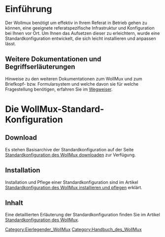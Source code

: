 = Einführung =
Der Wollmux benötigt um effektiv in Ihrem Referat in Betrieb gehen zu können, eine geeignete referatspezifische Infrastruktur und Konfiguration bei Ihnen vor Ort. Um Ihnen das Aufsetzen dieser zu erleichtern, wurde eine Standardkonfiguration entwickelt, die sich leicht installieren und anpassen lässt.

== Weitere Dokumentationen und Begriffserläuterungen ==
Hinweise zu den weiteren Dokumentationen zum WollMux und zum Briefkopf- bzw. Formularsystem und welche davon sie für welche Fragestellung benötigen, erfahren Sie im [[:Category:Handbuch_des_WollMux#Wegweiser | Wegweiser]].

= Die WollMux-Standard-Konfiguration =
== Download ==
Es stehen Basisarchive der Standardkonfiguration auf der Seite [[Standardkonfiguration des WollMux downloaden]] zur Verfügung.

== Installation ==
Installation und Pflege einer Standardkonfiguration sind im Artikel [[Standardkonfiguration des WollMux installieren und pflegen]] erklärt.

== Inhalt ==
Eine detaillierten Erläuterung der Standardkonfiguration finden Sie im Artikel [[Standardkonfiguration des WollMux]].




[[Category:Eierlegender_WollMux]]
[[Category:Handbuch_des_WollMux]]